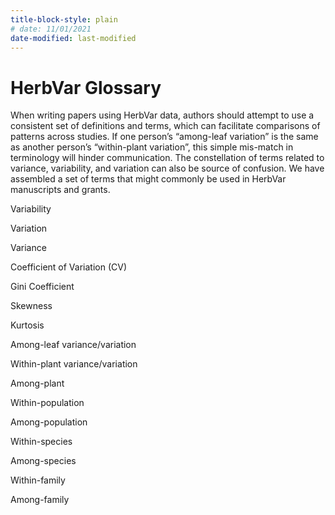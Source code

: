 ```yaml
---
title-block-style: plain
# date: 11/01/2021
date-modified: last-modified
---
```

#  HerbVar Glossary

When writing papers using HerbVar data, authors should attempt to use a consistent set of definitions and terms, which can facilitate comparisons of patterns across studies.  If one person’s “among-leaf variation” is the same as another person’s “within-plant variation”, this simple mis-match in terminology will hinder communication.  The constellation of terms related to variance, variability, and variation can also be source of confusion. We have assembled a set of terms that might commonly be used in HerbVar manuscripts and grants. 

<!-- Worth defining these?  -->
<!-- Herbivory -->
<!-- Folivory -->
<!-- Frugivory -->



<!-- EB Observation: some of these appear to be terms, others approaches to quantify those terms. Is that part of this too? defining approaches as well as terminology?    -->


Variability

Variation

Variance

Coefficient of Variation (CV)

Gini Coefficient

Skewness

Kurtosis

Among-leaf variance/variation

Within-plant variance/variation

Among-plant

Within-population

Among-population

Within-species

Among-species

Within-family

Among-family









<!--

https://dynamicecology.wordpress.com/2024/11/06/no-one-has-ever-torn-down-a-scientific-tower-of-babel-so-are-you-sure-you-should-bother-trying/

Note these articles debating pro/con of standardizing terminology:


One side: We need to standardize!

Salvador Herrando-Pérez, Barry W. Brook, Corey J. A. Bradshaw, Ecology Needs a Convention of Nomenclature, BioScience, Volume 64, Issue 4, April 2014, Pages 311–321, https://doi.org/10.1093/biosci/biu013

Peacor, S. D., B. T. Barton, D. L. Kimbro, A. Sih, and M. J. Sheriff. 2020. A framework and standardized terminology to facilitate the study of predation-risk effects. Ecology 101(12):e03152. 10.1002/ecy.3152

Soto, I., et al. (2024), Taming the terminological tempest in invasion science. Biol Rev, 99: 1357-1390. https://doi.org/10.1111/brv.13071

J. E. Fauth, J. Bernardo, M. Camara, W. J. Resetarits, Jr., J. Van Buskirk, and S. A. McCollum. 1996. Simplifying the Jargon of Community Ecology: A Conceptual Approach. The American Naturalist 147:2, 282-286 https://www.journals.uchicago.edu/doi/abs/10.1086/285850

James T. Stroud,  Michael R. Bush,  Mark C. Ladd,  Robert J. Nowicki,  Andrew A. Shantz,  Jennifer Sweatman. 2015. Is a community still a community? Reviewing definitions of key terms in community ecology. Ecology and Evolution 2015; 5(21): 4757–4765

The other side: it's really NBD:

Hodges, K.E. (2008), Defining the problem: terminology and progress in ecology. Frontiers in Ecology and the Environment, 6: 35-42. https://doi.org/10.1890/060108

This is an intersting alternative approach - it focuses on trying to standardize what should be reported in all papers (which can be a placve to introduce definitions). 

"A standard protocol to report discrete stage-structured
demographic information"
https://besjournals.onlinelibrary.wiley.com/doi/pdfdirect/10.1111/2041-210x.14164

--->

